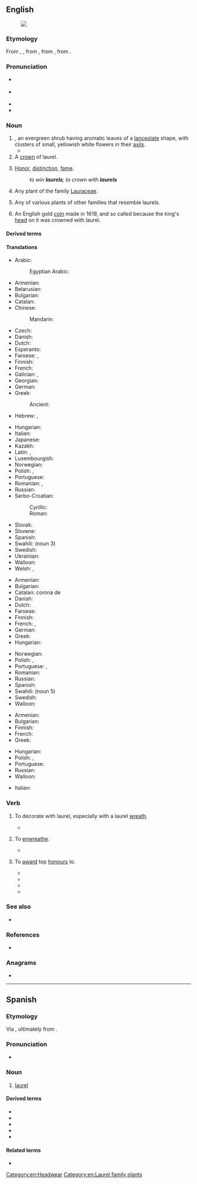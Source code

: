 {{also|Laurel}}
==English==
{{wikipedia}}
[[Image:Laurier.jpg|thumb|''{{ll|mul|Laurus nobilis}}'']]

===Etymology===
From {{inh|en|enm|lorrer}}, {{der|en|xno|lorer}}, from {{der|en|fro|lorier}}, from {{m|fro|lor}}, from {{der|en|la|laurus||laurel}}.

===Pronunciation===
* {{a|UK}} {{IPA|en|/ˈlɒɹ.əl/|/ˈlɔːɹ.əl/}}
* {{a|US}} {{IPA|en|/ˈlɔɹ.əl/}}
* {{audio|en|en-us-laurel.ogg|Audio (US)}}
* {{rhymes|en|ɒɹəl}}

===Noun===
{{en-noun|~}}

# ''{{ll|mul|Laurus nobilis}}'', an evergreen shrub having aromatic leaves of a [[lanceolate]] shape, with clusters of small, yellowish white flowers in their [[axil]]s.
#* {{quote-journal|1=en|year=March 1920|author=Alice Ballantine Kirjassoff|title=FORMOSA THE BEAUTIFUL|journal=National Geographic Magazine|url=https://archive.org/details/nationalgeograp371920nati/page/266|page=265-6|text=Now large tracts of land are given over to the cultivation of the camphor '''laurel'''.}}
# A [[crown]] of laurel.
# {{lb|en|figuratively|chiefly|in the plural}} [[honor|Honor]], [[distinction]], [[fame]].
#: ''to win '''laurels'''; to crown with '''laurels'''''
# {{lb|en|botany}} Any plant of the family [[Lauraceae]].
# {{lb|en|botany}} Any of various plants of other families that resemble laurels.
# {{lb|en|historical}} An English gold [[coin]] made in 1619, and so called because the king's [[head]] on it was crowned with laurel.

====Derived terms====
{{der3|en
|[[American laurel]] (''{{ll|mul|Kalmia latifolia}}'')
|[[bay laurel]] (''{{ll|mul|Laurus nobilis}}'')
|[[California laurel]] (''{{ll|mul|Umbellularia californica}}'')
|cherry laurel
|[[great laurel]] ({{taxlink|Rhododendron maximum|species|ver=161006}})
|[[ground laurel]] ({{taxlink|Epigaea repens|species}})
|Laurel County
|laurel water
|laurel wreath
|[[mountain laurel]] (''{{ll|mul|Kalmia latifolia}}'')
|{{vern|New Zealand laurel}}
|{{vern|Oregon laurel}} (''{{ll|mul|Umbellularia californica}}'')
|{{vern|Portugal laurel}} ({{taxlink|Prunus lusitanica|species|ver=190204}})
|rest on one's laurels
|[[rose laurel]] (''{{ll|mul|Nerium oleander}}'')
|[[sheep laurel]] ({{taxlink|Kalmia angustifolia|species|ver=190204}})
|{{vern|spotted laurel}} ({{taxlink|Aucuba japonica|species|ver=190204}})
|{{vern|spurge laurel}} ({{taxlink|Daphne laureola|species|ver=190204}})
|{{vern|West Indian laurel}}
}}

====Translations====
{{trans-top|''Laurus nobilis''}}
* Arabic: {{t|ar|غَار|m}}
*: Egyptian Arabic: {{t|arz|لاوري|m|tr=lauri|sc=Arab}}
* Armenian: {{t+|hy|դափնի}}
* Belarusian: {{t|be|лаўр|m}}
* Bulgarian: {{t|bg|лавър|m|sc=Cyrl}}
* Catalan: {{t+|ca|llorer|m}}
* Chinese:
*: Mandarin: {{t+|cmn|月桂|tr=yuèguì}}
* Czech: {{t+|cs|vavřín|m}}
* Danish: {{t|da|laurbær|n|c}}
* Dutch: {{t+|nl|laurier|m}}
* Esperanto: {{t|eo|laŭro}}
* Faroese: {{t|fo|lavrberjatræ|n}}, {{t|fo|lavrber|n}}
* Finnish: {{t+|fi|laakeri}}
* French: {{t+|fr|laurier|m}}
* Galician: {{t+|gl|loureiro|m}}, {{t|gl|gamallo|m}}
* Georgian: {{t|ka|დაფნა}}
* German: {{t+|de|Lorbeer|m}}
* Greek: {{t+|el|δάφνη|f}}
*: Ancient: {{t|grc|δάφνη|f}}
* Hebrew: {{t+|he|דַּפְנָה|f|tr=dafná}}, {{t+|he|עָר|m|tr='ar}}
{{trans-mid}}
* Hungarian: {{t+|hu|babér}}
* Italian: {{t+|it|alloro|m}}
* Japanese: {{t|ja|月桂|tr=げっけい, gekkei}}
* Kazakh: {{t|kk|дәмжапырақ}}
* Latin: {{t|la|laurus|f}}, {{t|la|laurea|f}}
* Luxembourgish: {{t|lb|Lorber|m}}
* Norwegian: {{t|no|laurbær|n}}
* Polish: {{t+|pl|wawrzyn|m}}, {{t+|pl|laur|m}}
* Portuguese: {{qualifier|Brazil}} {{t+|pt|louro|m}}
* Romanian: {{t+|ro|laur|m}}, {{t+|ro|dafin|m}}
* Russian: {{t+|ru|лавр|m}}
* Serbo-Croatian:
*: Cyrillic: {{t|sh|ло̏во̄р|m|sc=Cyrl}}
*: Roman: {{t+|sh|lȍvōr|m}}
* Slovak: {{t+|sk|vavrín|m}}
* Slovene: {{t+|sl|lôvor|m}}
* Spanish: {{t+|es|laurel|m}}
* Swahili: {{t|sw|mbei|s}} (noun 3)
* Swedish: {{t+|sv|lager}}
* Ukrainian: {{t|uk|лавр|m}}
* Walloon: {{t+|wa|lawri|m}}
* Welsh: {{t|cy|llawryf|m}}, {{t|cy|llawryfoedd|p}}
{{trans-bottom}}

{{trans-top|crown of laurel}}
* Armenian: {{t+|hy|դափնեպսակ}}
* Bulgarian: {{t|bg|лавров венец|m}}
* Catalan: corona de {{t+|ca|llorer}}
* Danish: {{t|da|laurbærkrans|c}}
* Dutch: {{t|nl|laurierkroon|m|f}}
* Faroese: {{t|fo|lavrberjakransur|m}}
* Finnish: {{t+|fi|laakeriseppele}}
* French: {{t|fr|[[couronne]] de [[laurier]]|f}}, {{t|fr|[[couronne]] de [[lauriers]]|f}} <!-- was "[[couronne]] de [[laurier]]" - assumed sum-of-parts; if an idiom, remove the wikilinks to the individual words. see [[User:Kephir/gadgets/xte#Translation_fixing]] -->
* German: {{t+|de|Lorbeerkranz|m}}
* Greek: {{t+|el|κότινος|m}}
* Hungarian: {{t+|hu|babérkoszorú}}
{{trans-mid}}
* Norwegian: {{t|no|laurbærkrans|m}}
* Polish: {{t+|pl|wawrzyn|m}}, {{t+|pl|laur|m}}
* Portuguese: {{t|pt|[[coroa]] [[de]] [[louro]]|f}}, {{t+|pt|louros|m-p}}
* Romanian: {{t|ro|coroană de lauri}}
* Russian: {{t|ru|ла́вровый вено́к|m}}
* Spanish: {{t|es|corona de laurel|f}}
* Swahili: {{t|sw|taji la mbei}} (noun 5)
* Swedish: {{t+|sv|lagerkrans}}
* Walloon: {{t+|wa|lawris|m-p}}
{{trans-bottom}}

{{trans-top|honor, distinction}}
* Armenian: {{t+|hy|դափնի}}
* Bulgarian: {{t+|bg|почести|f-p}}
* Finnish: {{t+|fi|laakeri|p|alt=laakerit}}
* French: {{t+|fr|lauriers|m-p}}
* Greek: {{t+|el|δάφνες|f-p}}
{{trans-mid}}
* Hungarian: {{t+|hu|babérkoszorú}}
* Polish: {{t+|pl|wawrzyn|m}}, {{t+|pl|laur|m}}
* Portuguese: {{t|pt|láurea|f}}
* Russian: {{t|ru|ла́вры|m-p}}
* Walloon: {{t+|wa|lawris|m-p}}
{{trans-bottom}}

{{checktrans-top}}
* Italian: {{t+check|it|allori|m-p}}
{{trans-mid}}
{{trans-bottom}}

===Verb===
{{en-verb|pres_ptc2=laurelling|past2=laurelled|past_ptc2=laurelled}}

# {{lb|en|transitive}} To decorate with laurel, especially with a laurel [[wreath]].
#* {{quote-book|en|year=2014 |title=A Nocturne of Echoes  |author=Cayden Carrico  |page=32 |ISBN=1491744944 |passage=Windows peered from the spaces between the columns, which rose to hold up the large portico '''laureling''' the home with chiseled, decorative wreaths and curving spirals. }}
# {{lb|en|transitive}} To [[enwreathe]].
#* {{quote-book|en|year=2013 |title=The Twelve-Fingered Boy  |author=John Hornor Jacobs  |page=161 |ISBN=1467731307 |passage=It wasn't hot this late in the year, and the sun was low in the southern sky, bracketed by pines and nearly hidden by a tree line '''laureling''' a trailer park. }}
# {{lb|en|transitive|informal}} To [[award]] top [[honour]]s to.
#* {{quote-book|en|year=1866 |title=The crusher' and the Cross  |author=Archibald Fergusson  |page=149 |ISBN= |passage=In this regiment there was a young corporal, a native of Little K . He was '''laurelled''' and decorated more than many of his companions, for he excelled them all in courage, coolness, and daring. In one thing more he also excelled them — he was cruel, he was dissipated, and he was vicious in his tastes. }}
#* {{quote-book|en|year=1927|title=Modern humanists reconsidered  |author= John Mackinnon Robertson |page=29 |ISBN= |passage=Not in any vision of that order did he figure for most of the admirers who '''laurelled''' him on his eightieth birthday and the few who go on '''laurelling''' him still. }}
#* {{quote-book|en|year=2010 |title=The End of the Party |author=Andrew Rawnsley  |page= |ISBN=0141969709 |passage=He was '''laurelled''' in admiring headlines from both left and right.  }}
#* {{quote-book|en|year=2017|title=Cloud of Witnesses: Dead People I Knew When They Were Alive |author=George William Rutler  |page= |ISBN=1594170983 |passage= In 1973, the modern papist missionary was '''laurelled''' an honorary Doctor of Divinity by the institution founded by a Congregationalist missionary to the Indians of the northern wilds. }}

===See also===
* {{l|en|Laurel and Hardy}}

===References===
* {{R:OneLook}}

===Anagrams===
* {{anagrams|en|a=aellru|allure}}

[[Category:en:Headwear]]
[[Category:en:Laurel family plants]]

----

==Spanish==

===Etymology===
Via {{bor|es|pro|laurier}}, ultimately from {{der|es|la|laurus||laurel}}.

===Pronunciation===
* {{es-IPA}}

===Noun===
{{es-noun|m|laureles}}

# {{lb|es|plant}} [[#English|laurel]]

====Derived terms====
* {{l|es|dormirse en los laureles}}
* {{l|es|laurel alejandrino}}
* {{l|es|laurel cerezo}}
* {{l|es|laurel real}}
* {{l|es|laurel rosa}}

====Related terms====
* {{l|es|laurear}}

{{C|es|Herbs|Spices and herbs}}